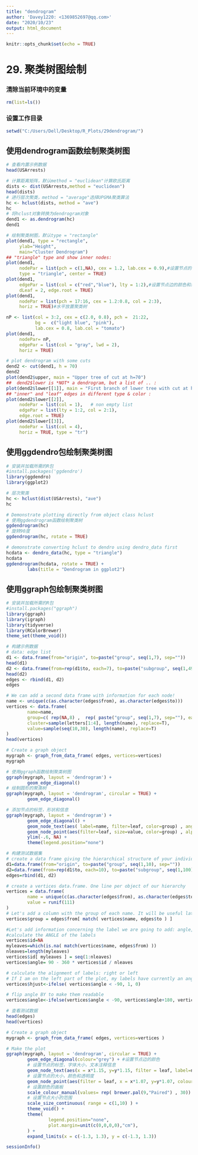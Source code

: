 ---
title: "dendrogram"
author: 'Davey1220: <1369852697@qq.com>'
date: "2020/10/23"
output: html_document
---

```{r setup, include=FALSE}
knitr::opts_chunk$set(echo = TRUE)
```

# 29. 聚类树图绘制

### 清除当前环境中的变量
```{r}
rm(list=ls())
```

### 设置工作目录
```{r}
setwd("C:/Users/Dell/Desktop/R_Plots/29dendrogram/")
```

## 使用dendrogram函数绘制聚类树图
```{r}
# 查看内置示例数据
head(USArrests)

# 计算距离矩阵，默认method = "euclidean"计算欧氏距离
dists <- dist(USArrests,method = "euclidean") 
head(dists)
# 进行层次聚类，method = "average"选择UPGMA聚类算法
hc <- hclust(dists, method = "ave")
hc
# 将hclust对象转换为dendrogram对象
dend1 <- as.dendrogram(hc)
dend1

# 绘制聚类树图，默认type = "rectangle"
plot(dend1, type = "rectangle", 
     ylab="Height",
     main="Cluster Dendrogram")
## "triangle" type and show inner nodes:
plot(dend1, 
     nodePar = list(pch = c(1,NA), cex = 1.2, lab.cex = 0.9),#设置节点的形状，大小和标签字体大小
     type = "triangle", center = TRUE)
plot(dend1, 
     edgePar = list(col = c("red","blue"), lty = 1:2),#设置节点边的颜色和线型
     dLeaf = 2, edge.root = TRUE)
plot(dend1, 
     nodePar = list(pch = 17:16, cex = 1.2:0.8, col = 2:3),
     horiz = TRUE)#水平放置聚类树

nP <- list(col = 3:2, cex = c(2.0, 0.8), pch =  21:22,
           bg =  c("light blue", "pink"),
           lab.cex = 0.8, lab.col = "tomato")
plot(dend1, 
     nodePar= nP, 
     edgePar = list(col = "gray", lwd = 2), 
     horiz = TRUE)

# plot dendrogram with some cuts
dend2 <- cut(dend1, h = 70)
dend2
plot(dend2$upper, main = "Upper tree of cut at h=70")
##  dend2$lower is *NOT* a dendrogram, but a list of .. :
plot(dend2$lower[[1]], main = "First branch of lower tree with cut at h=70")
## "inner" and "leaf" edges in different type & color :
plot(dend2$lower[[2]], 
     nodePar = list(col = 1),   # non empty list
     edgePar = list(lty = 1:2, col = 2:1), 
     edge.root = TRUE)
plot(dend2$lower[[3]], 
     nodePar = list(col = 4), 
     horiz = TRUE, type = "tr")
```

## 使用ggdendro包绘制聚类树图
```{r}
# 安装并加载所需的R包
#install.packages('ggdendro')
library(ggdendro)
library(ggplot2)

# 层次聚类
hc <- hclust(dist(USArrests), "ave")
hc

# Demonstrate plotting directly from object class hclust
# 使用ggdendrogram函数绘制聚类树
ggdendrogram(hc)
# 旋转90度
ggdendrogram(hc, rotate = TRUE)

# demonstrate converting hclust to dendro using dendro_data first
hcdata <- dendro_data(hc, type = "triangle")
hcdata
ggdendrogram(hcdata, rotate = TRUE) + 
        labs(title = "Dendrogram in ggplot2")
```

## 使用ggraph包绘制聚类树图
```{r}
# 安装并加载所需的R包
#install.packages("ggraph")
library(ggraph)
library(igraph)
library(tidyverse)
library(RColorBrewer)
theme_set(theme_void())

# 构建示例数据
# data: edge list
d1 <- data.frame(from="origin", to=paste("group", seq(1,7), sep=""))
head(d1)
d2 <- data.frame(from=rep(d1$to, each=7), to=paste("subgroup", seq(1,49), sep="_"))
head(d2)
edges <- rbind(d1, d2)
edges

# We can add a second data frame with information for each node!
name <- unique(c(as.character(edges$from), as.character(edges$to)))
vertices <- data.frame(
        name=name,
        group=c( rep(NA,8) ,  rep( paste("group", seq(1,7), sep=""), each=7)),
        cluster=sample(letters[1:4], length(name), replace=T),
        value=sample(seq(10,30), length(name), replace=T)
)
head(vertices)

# Create a graph object
mygraph <- graph_from_data_frame( edges, vertices=vertices)
mygraph

# 使用ggraph函数绘制聚类树图
ggraph(mygraph, layout = 'dendrogram') + 
        geom_edge_diagonal() 
# 绘制圆形的聚类树
ggraph(mygraph, layout = 'dendrogram', circular = TRUE) + 
        geom_edge_diagonal()

# 添加节点的标签，形状和信息
ggraph(mygraph, layout = 'dendrogram') + 
        geom_edge_diagonal() +
        geom_node_text(aes( label=name, filter=leaf, color=group) , angle=90 , hjust=1, nudge_y=-0.1) +
        geom_node_point(aes(filter=leaf, size=value, color=group) , alpha=0.6) +
        ylim(-.6, NA) +
        theme(legend.position="none")

# 构建测试数据集
# create a data frame giving the hierarchical structure of your individuals
d1=data.frame(from="origin", to=paste("group", seq(1,10), sep=""))
d2=data.frame(from=rep(d1$to, each=10), to=paste("subgroup", seq(1,100), sep="_"))
edges=rbind(d1, d2)

# create a vertices data.frame. One line per object of our hierarchy
vertices = data.frame(
        name = unique(c(as.character(edges$from), as.character(edges$to))) , 
        value = runif(111)
) 
# Let's add a column with the group of each name. It will be useful later to color points
vertices$group = edges$from[ match( vertices$name, edges$to ) ]

#Let's add information concerning the label we are going to add: angle, horizontal adjustement and potential flip
#calculate the ANGLE of the labels
vertices$id=NA
myleaves=which(is.na( match(vertices$name, edges$from) ))
nleaves=length(myleaves)
vertices$id[ myleaves ] = seq(1:nleaves)
vertices$angle= 90 - 360 * vertices$id / nleaves

# calculate the alignment of labels: right or left
# If I am on the left part of the plot, my labels have currently an angle < -90
vertices$hjust<-ifelse( vertices$angle < -90, 1, 0)

# flip angle BY to make them readable
vertices$angle<-ifelse(vertices$angle < -90, vertices$angle+180, vertices$angle)

# 查看测试数据
head(edges)
head(vertices)

# Create a graph object
mygraph <- graph_from_data_frame( edges, vertices=vertices )

# Make the plot
ggraph(mygraph, layout = 'dendrogram', circular = TRUE) + 
        geom_edge_diagonal(colour="grey") + #设置节点边的颜色
        # 设置节点的标签，字体大小，文本注释信息
        geom_node_text(aes(x = x*1.15, y=y*1.15, filter = leaf, label=name, angle = angle, hjust=hjust*0.4, colour=group), size=2.5, alpha=1) +
        # 设置节点的大小，颜色和透明度
        geom_node_point(aes(filter = leaf, x = x*1.07, y=y*1.07, colour=group, size=value, alpha=0.2)) +
        # 设置颜色的画板
        scale_colour_manual(values= rep( brewer.pal(9,"Paired") , 30)) +
        # 设置节点大小的范围
        scale_size_continuous( range = c(1,10) ) +
        theme_void() +
        theme(
                legend.position="none",
                plot.margin=unit(c(0,0,0,0),"cm"),
        ) +
        expand_limits(x = c(-1.3, 1.3), y = c(-1.3, 1.3))
```

```{r}
sessionInfo()
```

